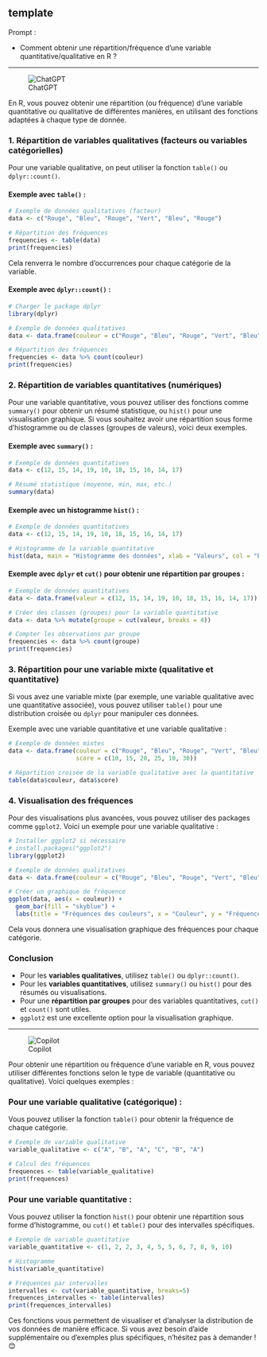 ## template

::: {.callout-note appearance="simple"}
Prompt : 

* Comment obtenir une répartition/fréquence d'une variable quantitative/qualitative en R ?


:::

----

![ChatGPT](../img/ChatGPT.PNG)

En R, vous pouvez obtenir une répartition (ou fréquence) d'une variable quantitative ou qualitative de différentes manières, en utilisant des fonctions adaptées à chaque type de donnée.

### 1. Répartition de **variables qualitatives** (facteurs ou variables catégorielles)
Pour une variable qualitative, on peut utiliser la fonction `table()` ou `dplyr::count()`.

#### Exemple avec `table()` :
```R
# Exemple de données qualitatives (facteur)
data <- c("Rouge", "Bleu", "Rouge", "Vert", "Bleu", "Rouge")

# Répartition des fréquences
frequencies <- table(data)
print(frequencies)
```

Cela renverra le nombre d'occurrences pour chaque catégorie de la variable.

#### Exemple avec `dplyr::count()` :
```R
# Charger le package dplyr
library(dplyr)

# Exemple de données qualitatives
data <- data.frame(couleur = c("Rouge", "Bleu", "Rouge", "Vert", "Bleu", "Rouge"))

# Répartition des fréquences
frequencies <- data %>% count(couleur)
print(frequencies)
```

### 2. Répartition de **variables quantitatives** (numériques)
Pour une variable quantitative, vous pouvez utiliser des fonctions comme `summary()` pour obtenir un résumé statistique, ou `hist()` pour une visualisation graphique. Si vous souhaitez avoir une répartition sous forme d'histogramme ou de classes (groupes de valeurs), voici deux exemples.

#### Exemple avec `summary()` :
```R
# Exemple de données quantitatives
data <- c(12, 15, 14, 19, 10, 18, 15, 16, 14, 17)

# Résumé statistique (moyenne, min, max, etc.)
summary(data)
```

#### Exemple avec un histogramme `hist()` :
```R
# Exemple de données quantitatives
data <- c(12, 15, 14, 19, 10, 18, 15, 16, 14, 17)

# Histogramme de la variable quantitative
hist(data, main = "Histogramme des données", xlab = "Valeurs", col = "blue", border = "black")
```

#### Exemple avec `dplyr` et `cut()` pour obtenir une répartition par groupes :
```R
# Exemple de données quantitatives
data <- data.frame(valeur = c(12, 15, 14, 19, 10, 18, 15, 16, 14, 17))

# Créer des classes (groupes) pour la variable quantitative
data <- data %>% mutate(groupe = cut(valeur, breaks = 4))

# Compter les observations par groupe
frequencies <- data %>% count(groupe)
print(frequencies)
```

### 3. Répartition pour une **variable mixte** (qualitative et quantitative)
Si vous avez une variable mixte (par exemple, une variable qualitative avec une quantitative associée), vous pouvez utiliser `table()` pour une distribution croisée ou `dplyr` pour manipuler ces données.

Exemple avec une variable quantitative et une variable qualitative :
```R
# Exemple de données mixtes
data <- data.frame(couleur = c("Rouge", "Bleu", "Rouge", "Vert", "Bleu", "Rouge"),
                   score = c(10, 15, 20, 25, 10, 30))

# Répartition croisée de la variable qualitative avec la quantitative
table(data$couleur, data$score)
```

### 4. Visualisation des fréquences
Pour des visualisations plus avancées, vous pouvez utiliser des packages comme `ggplot2`. Voici un exemple pour une variable qualitative :

```R
# Installer ggplot2 si nécessaire
# install.packages("ggplot2")
library(ggplot2)

# Exemple de données qualitatives
data <- data.frame(couleur = c("Rouge", "Bleu", "Rouge", "Vert", "Bleu", "Rouge"))

# Créer un graphique de fréquence
ggplot(data, aes(x = couleur)) +
  geom_bar(fill = "skyblue") +
  labs(title = "Fréquences des couleurs", x = "Couleur", y = "Fréquence")
```

Cela vous donnera une visualisation graphique des fréquences pour chaque catégorie.

### Conclusion
- Pour les **variables qualitatives**, utilisez `table()` ou `dplyr::count()`.
- Pour les **variables quantitatives**, utilisez `summary()` ou `hist()` pour des résumés ou visualisations.
- Pour une **répartition par groupes** pour des variables quantitatives, `cut()` et `count()` sont utiles.
- `ggplot2` est une excellente option pour la visualisation graphique.

----

![Copilot](../img/copilot.PNG)

Pour obtenir une répartition ou fréquence d'une variable en R, vous pouvez utiliser différentes fonctions selon le type de variable (quantitative ou qualitative). Voici quelques exemples :

### Pour une variable qualitative (catégorique) :
Vous pouvez utiliser la fonction `table()` pour obtenir la fréquence de chaque catégorie.

```R
# Exemple de variable qualitative
variable_qualitative <- c("A", "B", "A", "C", "B", "A")

# Calcul des fréquences
frequences <- table(variable_qualitative)
print(frequences)
```

### Pour une variable quantitative :
Vous pouvez utiliser la fonction `hist()` pour obtenir une répartition sous forme d'histogramme, ou `cut()` et `table()` pour des intervalles spécifiques.

```R
# Exemple de variable quantitative
variable_quantitative <- c(1, 2, 2, 3, 4, 5, 5, 6, 7, 8, 9, 10)

# Histogramme
hist(variable_quantitative)

# Fréquences par intervalles
intervalles <- cut(variable_quantitative, breaks=5)
frequences_intervalles <- table(intervalles)
print(frequences_intervalles)
```

Ces fonctions vous permettent de visualiser et d'analyser la distribution de vos données de manière efficace. Si vous avez besoin d'aide supplémentaire ou d'exemples plus spécifiques, n'hésitez pas à demander ! 😊